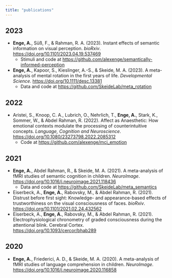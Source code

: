```yaml
---
title: "publications"
---
```


## 2023

* **Enge, A.**, Süß, F., & Rahman, R. A. (2023). Instant effects of semantic information on visual perception. *bioRxiv*. <https://doi.org/10.1101/2023.04.19.537469>
    * Stimuli and code at <https://github.com/alexenge/semantically-informed-perception>
* **Enge, A.**, Kapoor, S., Kieslinger, A.-S., & Skeide, M. A. (2023). A meta-analysis of mental rotation in the first years of life. *Developmental Science*. <https://doi.org/10.1111/desc.13381>
    * Data and code at <https://github.com/SkeideLab/meta_rotation>

## 2022

* Aristei, S., Knoop, C. A., Lubrich, O., Nehrlich, T., **Enge, A.**, Stark, K., Sommer, W., & Abdel Rahman, R. (2022). Affect as Anaesthetic: How emotional contexts modulate the processing of counterintuitive concepts. *Language, Cognition and Neuroscience*. <https://doi.org/10.1080/23273798.2022.2085312>
    * Code at <https://github.com/alexenge/mci_emotion>

## 2021

* **Enge, A.**, Abdel Rahman, R., & Skeide, M. A. (2021). A meta-analysis of fMRI studies of semantic cognition in children. *NeuroImage*. <https://doi.org/10.1016/j.neuroimage.2021.118436>
    * Data and code at <https://github.com/SkeideLab/meta_semantics>
* Eiserbeck, A., **Enge, A.**, Rabovsky, M., & Abdel Rahman, R. (2021). Distrust before first sight: Knowledge- and appearance-based effects of trustworthiness on the visual consciousness of faces. *bioRxiv*. <https://doi.org/10.1101/2021.02.24.432562>
* Eiserbeck, A., **Enge, A.**, Rabovsky, M., & Abdel Rahman, R. (2021). Electrophysiological chronometry of graded consciousness during the attentional blink. Cerebral Cortex. <https://doi.org/10.1093/cercor/bhab289>

## 2020

* **Enge, A.**, Friederici, A. D., & Skeide, M. A. (2020). A meta-analysis of fMRI studies of language comprehension in children. *NeuroImage*. <https://doi.org/10.1016/j.neuroimage.2020.116858>
